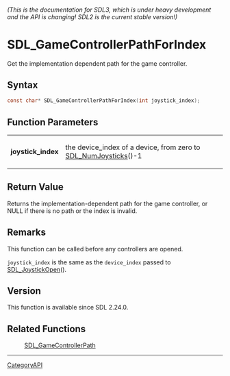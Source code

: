 ====== (This is the documentation for SDL3, which is under heavy development and the API is changing! SDL2 is the current stable version!) ======
= SDL_GameControllerPathForIndex =

Get the implementation dependent path for the game controller.

== Syntax ==

<syntaxhighlight lang='c'>
const char* SDL_GameControllerPathForIndex(int joystick_index);
</syntaxhighlight>

== Function Parameters ==

{|
|'''joystick_index'''
|the device_index of a device, from zero to [[SDL_NumJoysticks]]()-1
|}

== Return Value ==

Returns the implementation-dependent path for the game controller, or NULL
if there is no path or the index is invalid.

== Remarks ==

This function can be called before any controllers are opened.

<code>joystick_index</code> is the same as the <code>device_index</code>
passed to [[SDL_JoystickOpen]]().

== Version ==

This function is available since SDL 2.24.0.

== Related Functions ==

:[[SDL_GameControllerPath]]

----
[[CategoryAPI]]


